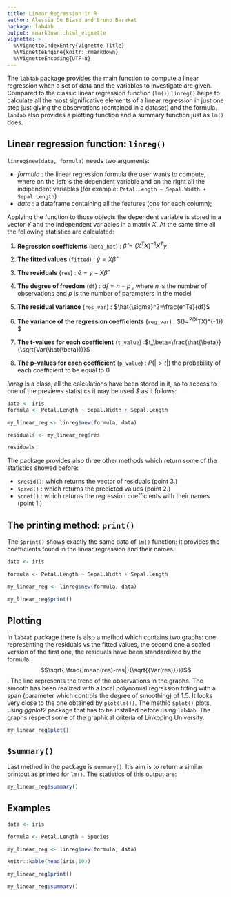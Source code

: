 ```yaml
---
title: Linear Regression in R 
author: Alessia De Biase and Bruno Barakat
package: lab4ab
output: rmarkdown::html_vignette
vignette: >
  %\VignetteIndexEntry{Vignette Title}
  %\VignetteEngine{knitr::rmarkdown}
  %\VignetteEncoding{UTF-8}
---
```


The `lab4ab` package provides the main function to compute a linear regression when a set of data and the variables to investigate are given. 
Compared to the classic linear regression function (`lm()`) `linreg()` helps to calculate all the most significative elements of a linear regression in just one step just giving the observations (contained in a dataset) and the formula. `lab4ab` also provides a plotting function and a summary function just as `lm()` does.

## Linear regression function: `linreg()`

`linreg$new(data, formula)` needs two arguments:

- *formula* : the linear regression formula the user wants to compute, where on the left is the dependent variable and on the right all the indipendent variables (for example: `Petal.Length ~ Sepal.Width + Sepal.Length`)
- *data* : a dataframe containing all the features (one for each column);

Applying the function to those objects the dependent variable is stored in a vector *Y* and the independent variables in a matrix *X*. At the same time all the following statistics are calculated:

1. **Regression coefficients** (`beta_hat`) : $\hat{\beta}= (X^TX)^{-1}X^Ty$

2. **The fitted values** (`fitted`) : $\hat{y}= X\hat{\beta}$

3. **The residuals** (`res`) : $\hat{e}= y-X\hat{\beta}$

4. **The degree of freedom** (`df`) : $df=n-p$ , where $n$ is the number of observations and $p$ is the number of parameters in the model

5. **The residual variance** (`res_var`) : $\hat{\sigma}^2=\frac{e^Te}{df}$

6. **The variance of the regression coefficients** (`reg_var`) : $\hat{Var}(\hat{\beta})=\hat{\sigma}^2(X^TX)^{-1}) $

7. **The t-values for each coefficient** (`t_value`) :$t_\beta=\frac{\hat{\beta}}{\sqrt{Var(\hat{\beta})}}$

8. **The p-values for each coefficient** (`p_value`) : $P(|>t|)$ the probability of each coefficient to be equal to 0

*linreg* is a class, all the calculations have been stored in it, so to access to one of the previews statistics it may be used *$* as it follows:

```r
data <- iris
formula <- Petal.Length ~ Sepal.Width + Sepal.Length

my_linear_reg <- linreg$new(formula, data)

residuals <- my_linear_reg$res

residuals 

```


The package provides also three other methods which return some of the statistics showed before: 

- `$resid()`: which returns the vector of residuals (point 3.)
- `$pred()` : which returns the predicted values (point 2.)
- `$coef()` : which returns the regression coefficients with their names (point 1.)


## The printing method:  `print()`

The `$print()` shows exactly the same data of `lm()` function: it provides the coefficients found in the linear regression and their names. 

```r
data <- iris

formula <- Petal.Length ~ Sepal.Width + Sepal.Length

my_linear_reg <- linreg$new(formula, data)

my_linear_reg$print()

```

## Plotting

In `lab4ab` package there is also a method which contains two graphs: one representing the residuals vs the fitted values, the second one a scaled version of the first one, the residuals have been standardized by the formula: $$\sqrt{ \frac{|mean(res)-res|}{\sqrt{{Var(res)}}}}$$ .
The line represents the trend of the observations in the graphs. The smooth has been realized with a local polynomial regression fitting with a span (parameter which controls the degree of smoothing) of 1.5. It looks very close to the one obtained by `plot(lm())`. The methid `$plot()` plots, using *ggplot2*  package that has to be installed before using `lab4ab`. The graphs respect some of the graphical criteria of Linkoping University.

```r
my_linear_reg$plot()

```

## `$summary()`

Last method in the package is `summary()`. It's aim is to return a similar printout as printed for `lm()`. The statistics of this output are: 

```r

my_linear_reg$summary()

```

## Examples

```r
data <- iris

formula <- Petal.Length ~ Species

my_linear_reg <- linreg$new(formula, data)

```

```r
knitr::kable(head(iris,10))
```
```r

my_linear_reg$print()

```
```r

my_linear_reg$summary()

```





